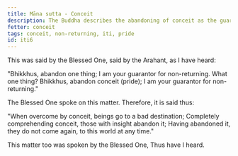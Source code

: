 ```yaml
---
title: Māna sutta - Conceit
description: The Buddha describes the abandoning of conceit as the guarantee for non-returning.
fetter: conceit
tags: conceit, non-returning, iti, pride
id: iti6
---
```


This was said by the Blessed One, said by the Arahant, as I have heard:

"Bhikkhus, abandon one thing; I am your guarantor for non-returning. What one thing? Bhikkhus, abandon conceit (pride); I am your guarantor for non-returning."

The Blessed One spoke on this matter. Therefore, it is said thus:

"When overcome by conceit,
beings go to a bad destination;
Completely comprehending conceit,
those with insight abandon it;
Having abandoned it, they do not come again,
to this world at any time."

This matter too was spoken by the Blessed One, Thus have I heard.